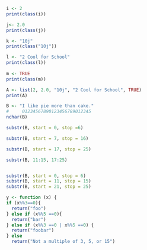
```r
i <- 2
print(class(i))

j<- 2.0
print(class(j))

k <- "10j"
print(class("10j"))

l <- "2 Cool for School"
print(class(l))
  
m <- TRUE 
print(class(m))
```


```r
A <- list(2, 2.0, "10j", "2 Cool for School", TRUE)
print(A)

```


```r
B <- "I like pie more than cake."
#     01234567890123456789012345
nchar(B)

substr(B, start = 0, stop =6)

substr(B, start = 7, stop = 16)

substr(B, start = 17, stop = 25)

substr(B, 11:15, 17:25)


substr(B, start = 0, stop = 6) 
substr(B, start = 11, stop = 15)
substr(B, start = 21, stop = 25)


```


```r

y <- function (x) {
if (x%%3==0){ 
  return("foo")
} else if (x%%5 ==0){
  return("bar")
} else if (x%%3 ==0 | x%%5 ==0) {
  return("foobar")
} else 
  return("Not a multiple of 3, 5, or 15")


```
